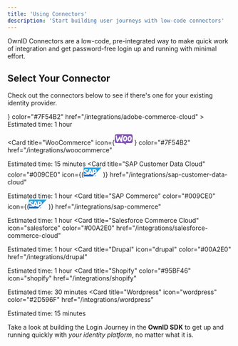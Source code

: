 ```yaml
---
title: 'Using Connectors'
description: 'Start building user journeys with low-code connectors'
---
```

OwnID Connectors are a low-code, pre-integrated way to make quick work of integration and get password-free login up and running with minimal effort.

## Select Your Connector
Check out the connectors below to see if there's one for your existing identity provider.

<CardGroup cols={2}>
  <Card
    title="Adobe Commerce Cloud"
    icon={<svg width="24" height="24" viewBox="0 0 242 236" fill="none" xmlns="http://www.w3.org/2000/svg">
    <g clip-path="url(#clip0_388_2429)">
    <path d="M223.922 0H18.0782C8.09387 0 0 8.09571 0 18.0823V217.922C0 227.908 8.09387 236.004 18.0782 236.004H223.922C233.906 236.004 242 227.908 242 217.922V18.0823C242 8.09571 233.906 0 223.922 0Z" fill="#FA0F00"/>
    <path d="M194.923 185.739H163.267C161.885 185.759 160.529 185.364 159.374 184.606C158.219 183.847 157.317 182.76 156.786 181.485L122.418 99.6435C122.365 99.4487 122.274 99.2664 122.15 99.1074C122.026 98.9484 121.871 98.8158 121.695 98.7174C121.519 98.6191 121.325 98.557 121.124 98.5349C120.924 98.5127 120.721 98.5308 120.527 98.5883C120.286 98.6642 120.067 98.797 119.888 98.9753C119.709 99.1537 119.576 99.3725 119.499 99.6132L98.1233 151.557C97.9312 152.007 97.9253 152.515 98.1067 152.969C98.2881 153.423 98.6422 153.787 99.0913 153.981C99.3118 154.077 99.5503 154.125 99.7908 154.121H123.333C124.052 154.126 124.754 154.345 125.35 154.748C125.945 155.152 126.408 155.724 126.679 156.39L136.983 179.745C137.428 180.796 137.443 181.979 137.023 183.041C136.604 184.102 135.784 184.956 134.741 185.418C134.216 185.641 133.651 185.757 133.081 185.758H47.3714C46.8536 185.752 46.3424 185.642 45.8669 185.437C45.3914 185.232 44.9611 184.935 44.6006 184.564C44.2402 184.192 43.9567 183.753 43.7664 183.271C43.5761 182.789 43.4828 182.275 43.4918 181.757C43.4933 181.225 43.6013 180.699 43.8094 180.21L98.3124 47.9761C98.8559 46.5861 99.8084 45.394 101.044 44.5572C102.28 43.7205 103.74 43.2786 105.232 43.29H136.692C138.185 43.2754 139.647 43.716 140.883 44.5532C142.119 45.3903 143.071 46.5843 143.612 47.9761L198.5 180.184C198.911 181.15 198.926 182.239 198.542 183.217C198.158 184.194 197.406 184.982 196.447 185.41C195.967 185.622 195.448 185.734 194.923 185.739Z" fill="white"/>
    </g>
    <defs>
    <clipPath id="clip0_388_2429">
    <rect width="242" height="236" fill="white"/>
    </clipPath>
    </defs>
    </svg>}
    color="#7F54B2"
    href="/integrations/adobe-commerce-cloud"
  >
  Estimated time: 1 hour
  </Card>

  <Card
    title="WooCommerce"
    icon={<svg width="40" height="24" viewBox="0 0 40 24" fill="none" xmlns="http://www.w3.org/2000/svg">
    <g clip-path="url(#clip0_2_6)">
    <path d="M3.71243 0H36.2718C38.3323 0 40.0004 1.66797 40.0004 3.72859V16.157C40.0004 18.2175 38.3324 19.8856 36.2718 19.8856H24.5957L26.1984 23.8103L19.1501 19.8856H3.72899C1.66852 19.8856 0.000393879 18.2177 0.000393879 16.157V3.72859C-0.0159592 1.68438 1.65196 0 3.71243 0Z" fill="#7F54B3"/>
    <path d="M2.27781 3.39844C2.50545 3.0895 2.84692 2.92689 3.3022 2.89437C4.13147 2.82933 4.60301 3.21958 4.71684 4.06511C5.2209 7.46354 5.77375 10.3415 6.35919 12.6993L9.92012 5.91886C10.2453 5.30097 10.6518 4.97576 11.1396 4.94325C11.8551 4.89447 12.2941 5.34975 12.473 6.30911C12.8795 8.47176 13.3998 10.3091 14.0177 11.87C14.4405 7.73989 15.1559 4.76442 16.1641 2.92692C16.408 2.47164 16.7657 2.244 17.2373 2.21147C17.6112 2.17895 17.9527 2.29277 18.2617 2.53667C18.5706 2.78058 18.7332 3.08951 18.7657 3.4635C18.782 3.75619 18.7332 4.00008 18.6031 4.24398C17.969 5.41472 17.4486 7.38226 17.0259 10.1138C16.6194 12.7643 16.4731 14.8293 16.5706 16.309C16.6032 16.7155 16.5381 17.0732 16.3755 17.3822C16.1804 17.7399 15.8877 17.935 15.5137 17.9675C15.091 18 14.652 17.8049 14.2292 17.3659C12.717 15.8212 11.5137 13.5123 10.6357 10.439C9.57884 12.5203 8.79841 14.0814 8.29434 15.122C7.335 16.9593 6.522 17.9025 5.83903 17.9512C5.4 17.9837 5.02601 17.6097 4.70081 16.8292C3.87155 14.6991 2.97722 10.5853 2.01784 4.48784C1.9528 4.06508 2.05036 3.69109 2.278 3.3984L2.27781 3.39844ZM37.2216 5.95125C36.6362 4.92686 35.7744 4.3089 34.62 4.065C34.3111 3.99996 34.0184 3.96744 33.742 3.96744C32.181 3.96744 30.9127 4.78045 29.9209 6.4065C29.0753 7.78861 28.6526 9.31712 28.6526 10.9918C28.6526 12.2438 28.9127 13.317 29.433 14.2113C30.0184 15.2357 30.8802 15.8537 32.0346 16.0976C32.3435 16.1626 32.6362 16.1952 32.9127 16.1952C34.4898 16.1952 35.7581 15.3821 36.7337 13.7561C37.5793 12.3577 38.002 10.8292 38.002 9.15453C38.0183 7.88623 37.7419 6.82937 37.2216 5.95125ZM35.1728 10.4553C34.9452 11.5285 34.5387 12.3252 33.937 12.8619C33.4655 13.2846 33.0265 13.4635 32.62 13.3822C32.2297 13.3009 31.9045 12.9594 31.6606 12.3253C31.4655 11.8212 31.3679 11.3172 31.3679 10.8456C31.3679 10.4391 31.4005 10.0326 31.4818 9.65864C31.6281 8.99197 31.9045 8.34156 32.3435 7.72364C32.8801 6.92689 33.4492 6.60169 34.0346 6.71551C34.4249 6.79682 34.7501 7.13828 34.994 7.77242C35.1891 8.27648 35.2867 8.78055 35.2867 9.25209C35.2867 9.67486 35.2541 10.0813 35.1728 10.4553ZM27.0427 5.95125C26.4573 4.92686 25.5792 4.3089 24.4411 4.065C24.1322 3.99996 23.8395 3.96744 23.563 3.96744C22.0021 3.96744 20.7338 4.78045 19.742 6.4065C18.8964 7.78861 18.4737 9.31712 18.4737 10.9918C18.4737 12.2438 18.7338 13.317 19.2541 14.2113C19.8395 15.2357 20.7013 15.8537 21.8557 16.0976C22.1646 16.1626 22.4573 16.1952 22.7338 16.1952C24.3109 16.1952 25.5792 15.3821 26.5548 13.7561C27.4004 12.3577 27.8231 10.8292 27.8231 9.15453C27.8231 7.88623 27.563 6.82937 27.0427 5.95125ZM24.9777 10.4553C24.75 11.5285 24.3435 12.3252 23.7419 12.8619C23.2703 13.2846 22.8313 13.4635 22.4248 13.3822C22.0346 13.3009 21.7094 12.9594 21.4655 12.3253C21.2703 11.8212 21.1728 11.3172 21.1728 10.8456C21.1728 10.4391 21.2053 10.0326 21.2866 9.65864C21.4329 8.99197 21.7094 8.34156 22.1484 7.72364C22.685 6.92689 23.2541 6.60169 23.8395 6.71551C24.2297 6.79682 24.5549 7.13828 24.7988 7.77242C24.9939 8.27648 25.0915 8.78055 25.0915 9.25209C25.1078 9.67486 25.059 10.0813 24.9777 10.4553Z" fill="white"/>
    </g>
    <defs>
    <clipPath id="clip0_2_6">
    <rect width="40" height="23.9062" fill="white"/>
    </clipPath>
    </defs>
    </svg>
    }
    color="#7F54B2"
    href="/integrations/woocommerce"
  >
  Estimated time: 15 minutes
  </Card>
  <Card
    title="SAP Customer Data Cloud"
    color="#009CE0"
    icon={(<svg width="40" height="21" viewBox="0 0 40 21" fill="none" xmlns="http://www.w3.org/2000/svg">
    <path fill-rule="evenodd" clip-rule="evenodd" d="M0 19.7879H20.2145L40 0H0V19.7879Z" fill="url(#paint0_linear_1_2)"/>
    <path fill-rule="evenodd" clip-rule="evenodd" d="M23.7379 3.71984H19.8011V13.081L16.3609 3.71984H12.9509L10.0133 11.5465C9.7023 9.57447 7.66034 8.89463 6.05354 8.37992C4.99039 8.04 3.86816 7.53614 3.87779 6.98407C3.88503 6.53083 4.4805 6.10774 5.65938 6.17162C6.45132 6.21502 7.15167 6.2777 8.53908 6.94911L9.91082 4.56603C8.51826 3.89497 6.99647 3.53467 5.45084 3.5101H5.4412C3.76569 3.5101 2.36864 4.05495 1.50436 4.94935C0.905364 5.5643 0.56757 6.38719 0.561742 7.24563C0.540045 8.45104 0.982427 9.31049 1.9154 9.99515C2.69891 10.5701 3.70543 10.945 4.59139 11.2198C5.68348 11.5574 6.57548 11.8514 6.56464 12.4795C6.55988 12.7091 6.46811 12.9284 6.30788 13.093C6.03426 13.3751 5.61599 13.4811 5.03859 13.492C3.92119 13.515 3.09428 13.3401 1.78402 12.5626L0.56777 14.9735C1.92785 15.7454 3.46389 16.1539 5.02775 16.1595H5.23267C6.61527 16.1354 7.73026 15.7401 8.62225 15.0228C8.67047 14.9843 8.71868 14.9409 8.76569 14.9024L8.36068 15.9583H11.9359L12.5386 14.1332C13.8887 14.5699 15.3413 14.5759 16.6949 14.1502L17.2734 15.9583H23.1051V12.1758H24.3781C27.4518 12.1758 29.2731 10.6087 29.2731 7.98455C29.2696 5.06145 27.5013 3.71984 23.7379 3.71984ZM14.6384 11.7321C14.2078 11.7342 13.7802 11.6587 13.3763 11.5091L14.6251 7.5723H14.6456L15.8691 11.5212C15.4741 11.6616 15.0577 11.733 14.6384 11.7321ZM23.9694 9.4684H23.1015V6.29578H23.9694C25.1266 6.29578 26.0475 6.6791 26.0475 7.8628C26.0475 9.08387 25.1266 9.46719 23.9694 9.46719" fill="white"/>
    <path d="M25.0531 18.5041C25.0587 18.2996 25.1246 18.1013 25.2423 17.9338C25.3601 17.7665 25.5245 17.6375 25.7151 17.5631C25.9057 17.4886 26.1141 17.4719 26.3141 17.5151C26.5141 17.5583 26.6969 17.6594 26.8398 17.806C26.9826 17.9525 27.0792 18.1377 27.1174 18.3389C27.1555 18.5399 27.1336 18.7477 27.0544 18.9364C26.9751 19.125 26.8421 19.2862 26.6718 19.3997C26.5015 19.5132 26.3016 19.574 26.097 19.5745C25.9575 19.5752 25.8192 19.5479 25.6905 19.494C25.5617 19.4401 25.4453 19.3608 25.3478 19.2609C25.2504 19.161 25.1741 19.0425 25.1234 18.9126C25.0728 18.7825 25.0489 18.6437 25.0531 18.5041ZM26.097 19.7903C26.3499 19.7865 26.5961 19.708 26.8046 19.5648C27.0131 19.4216 27.1746 19.2199 27.2689 18.9852C27.3632 18.7504 27.3861 18.493 27.3345 18.2454C27.2831 17.9977 27.1595 17.7708 26.9795 17.593C26.7994 17.4153 26.571 17.2948 26.3226 17.2465C26.0743 17.1983 25.8173 17.2245 25.5838 17.3217C25.3503 17.4191 25.1507 17.5833 25.0102 17.7936C24.8697 18.004 24.7944 18.2512 24.7939 18.5041C24.7933 18.6746 24.8266 18.8436 24.8921 19.001C24.9576 19.1585 25.0538 19.3013 25.1752 19.421C25.2965 19.5408 25.4406 19.6352 25.5989 19.6986C25.7571 19.7621 25.9265 19.7932 26.097 19.7903ZM25.8257 18.6102H26.0838L26.473 19.2514H26.725L26.3031 18.5993C26.5201 18.5741 26.6877 18.4583 26.6877 18.1932C26.6877 17.9015 26.5141 17.7725 26.1657 17.7725H25.6016V19.2514H25.8257V18.6102ZM25.8257 18.4198V17.9629H26.1319C26.285 17.9629 26.4513 17.9954 26.4513 18.1799C26.4513 18.4077 26.2826 18.4209 26.0897 18.4209L25.8257 18.4198Z" fill="#225FBC"/>
    <defs>
    <linearGradient id="paint0_linear_1_2" x1="20" y1="19.8155" x2="20" y2="0.02893" gradientUnits="userSpaceOnUse">
    <stop stop-color="#225FBC"/>
    <stop offset="1" stop-color="#1FB2F0"/>
    </linearGradient>
    </defs>
    </svg>
    )}
    href="/integrations/sap-customer-data-cloud"
  >
  Estimated time: 1 hour
  </Card>
  <Card
    title="SAP Commerce"
    color="#009CE0"
    icon={(<svg width="40" height="21" viewBox="0 0 40 21" fill="none" xmlns="http://www.w3.org/2000/svg">
    <path fill-rule="evenodd" clip-rule="evenodd" d="M0 19.7879H20.2145L40 0H0V19.7879Z" fill="url(#paint0_linear_1_2)"/>
    <path fill-rule="evenodd" clip-rule="evenodd" d="M23.7379 3.71984H19.8011V13.081L16.3609 3.71984H12.9509L10.0133 11.5465C9.7023 9.57447 7.66034 8.89463 6.05354 8.37992C4.99039 8.04 3.86816 7.53614 3.87779 6.98407C3.88503 6.53083 4.4805 6.10774 5.65938 6.17162C6.45132 6.21502 7.15167 6.2777 8.53908 6.94911L9.91082 4.56603C8.51826 3.89497 6.99647 3.53467 5.45084 3.5101H5.4412C3.76569 3.5101 2.36864 4.05495 1.50436 4.94935C0.905364 5.5643 0.56757 6.38719 0.561742 7.24563C0.540045 8.45104 0.982427 9.31049 1.9154 9.99515C2.69891 10.5701 3.70543 10.945 4.59139 11.2198C5.68348 11.5574 6.57548 11.8514 6.56464 12.4795C6.55988 12.7091 6.46811 12.9284 6.30788 13.093C6.03426 13.3751 5.61599 13.4811 5.03859 13.492C3.92119 13.515 3.09428 13.3401 1.78402 12.5626L0.56777 14.9735C1.92785 15.7454 3.46389 16.1539 5.02775 16.1595H5.23267C6.61527 16.1354 7.73026 15.7401 8.62225 15.0228C8.67047 14.9843 8.71868 14.9409 8.76569 14.9024L8.36068 15.9583H11.9359L12.5386 14.1332C13.8887 14.5699 15.3413 14.5759 16.6949 14.1502L17.2734 15.9583H23.1051V12.1758H24.3781C27.4518 12.1758 29.2731 10.6087 29.2731 7.98455C29.2696 5.06145 27.5013 3.71984 23.7379 3.71984ZM14.6384 11.7321C14.2078 11.7342 13.7802 11.6587 13.3763 11.5091L14.6251 7.5723H14.6456L15.8691 11.5212C15.4741 11.6616 15.0577 11.733 14.6384 11.7321ZM23.9694 9.4684H23.1015V6.29578H23.9694C25.1266 6.29578 26.0475 6.6791 26.0475 7.8628C26.0475 9.08387 25.1266 9.46719 23.9694 9.46719" fill="white"/>
    <path d="M25.0531 18.5041C25.0587 18.2996 25.1246 18.1013 25.2423 17.9338C25.3601 17.7665 25.5245 17.6375 25.7151 17.5631C25.9057 17.4886 26.1141 17.4719 26.3141 17.5151C26.5141 17.5583 26.6969 17.6594 26.8398 17.806C26.9826 17.9525 27.0792 18.1377 27.1174 18.3389C27.1555 18.5399 27.1336 18.7477 27.0544 18.9364C26.9751 19.125 26.8421 19.2862 26.6718 19.3997C26.5015 19.5132 26.3016 19.574 26.097 19.5745C25.9575 19.5752 25.8192 19.5479 25.6905 19.494C25.5617 19.4401 25.4453 19.3608 25.3478 19.2609C25.2504 19.161 25.1741 19.0425 25.1234 18.9126C25.0728 18.7825 25.0489 18.6437 25.0531 18.5041ZM26.097 19.7903C26.3499 19.7865 26.5961 19.708 26.8046 19.5648C27.0131 19.4216 27.1746 19.2199 27.2689 18.9852C27.3632 18.7504 27.3861 18.493 27.3345 18.2454C27.2831 17.9977 27.1595 17.7708 26.9795 17.593C26.7994 17.4153 26.571 17.2948 26.3226 17.2465C26.0743 17.1983 25.8173 17.2245 25.5838 17.3217C25.3503 17.4191 25.1507 17.5833 25.0102 17.7936C24.8697 18.004 24.7944 18.2512 24.7939 18.5041C24.7933 18.6746 24.8266 18.8436 24.8921 19.001C24.9576 19.1585 25.0538 19.3013 25.1752 19.421C25.2965 19.5408 25.4406 19.6352 25.5989 19.6986C25.7571 19.7621 25.9265 19.7932 26.097 19.7903ZM25.8257 18.6102H26.0838L26.473 19.2514H26.725L26.3031 18.5993C26.5201 18.5741 26.6877 18.4583 26.6877 18.1932C26.6877 17.9015 26.5141 17.7725 26.1657 17.7725H25.6016V19.2514H25.8257V18.6102ZM25.8257 18.4198V17.9629H26.1319C26.285 17.9629 26.4513 17.9954 26.4513 18.1799C26.4513 18.4077 26.2826 18.4209 26.0897 18.4209L25.8257 18.4198Z" fill="#225FBC"/>
    <defs>
    <linearGradient id="paint0_linear_1_2" x1="20" y1="19.8155" x2="20" y2="0.02893" gradientUnits="userSpaceOnUse">
    <stop stop-color="#225FBC"/>
    <stop offset="1" stop-color="#1FB2F0"/>
    </linearGradient>
    </defs>
    </svg>
    )}
    href="/integrations/sap-commerce"
  >
  Estimated time: 1 hour
  </Card>
  <Card
    title="Salesforce Commerce Cloud"
    icon="salesforce"
    color="#00A2E0"
    href="/integrations/salesforce-commerce-cloud"
  >
  Estimated time: 1 hour
  </Card>
  <Card
    title="Drupal"
    icon="drupal"
    color="#00A2E0"
    href="/integrations/drupal"
  >
  Estimated time: 1 hour
  </Card>
  <Card
    title="Shopify"
    color="#95BF46"
    icon="shopify"
    href="/integrations/shopify"
  >
  Estimated time: 30 minutes
  </Card>
      <Card
    title="Wordpress"
    icon="wordpress"
    color="#2D596F"
    href="/integrations/wordpress"
  >
  Estimated time: 15 minutes
  </Card>
</CardGroup>

<Card title="Don't see a connector for your identity provider or commerce platform?" icon="leaf" href="/building-blocks/introduction">

Take a look at building the Login Journey in the **OwnID SDK** to get up and running quickly with _your identity platform_, no matter what it is.
</Card>
